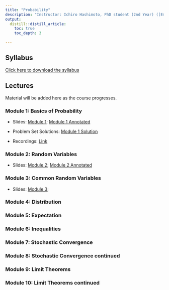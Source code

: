 ```yaml
---
title: "Probability"
description: "Instructor: Ichiro Hashimoto, PhD student (2nd Year) ([Email](mailto:ichiro.hashimoto@mail.utoronto.ca))"
output:
  distill::distill_article:
    toc: true
    toc_depth: 3

---
```



## Syllabus

[Click here to download the syllabus](Probability/2024/Syllabus/Bootcamp_Probability_Syllabus.pdf)


## Lectures

Material will be added here as the course progresses.


### Module 1: Basics of Probability
- Slides: [Module 1](Probability/2024/Slides/Module_1.pdf); [Module 1 Annotated](Probability/2024/Slides/Module_1_annotated.pdf) 

- Problem Set Solutions: [Module 1 Solution](Probability/2024/Solutions/Module_1_Solutions.pdf) 

- Recordings: [Link](https://play.library.utoronto.ca/watch/c2f381308cec6d9e0fbc48fbfb548a27)

### Module 2: Random Variables
- Slides: [Module 2](Probability/2024/Slides/Module_2.pdf); [Module 2 Annotated](Probability/2024/Slides/Module_2_annotated.pdf) 

<!--
- Problem Set Solutions: [Module 2 Solution](Probability/2024/Solutions/Module_2_Solutions.pdf) 
-->

### Module 3: Common Random Variables

- Slides: [Module 3](Probability/2024/Slides/Module_3.pdf); <!--[Module 3 Annotated](Probability/2024/Slides/Module_3_annotated.pdf) 

- Problem Set Solutions: [Module 3 Solution](Probability/2024/Solutions/Module_3_Solutions.pdf) 
-->

### Module 4: Distribution
<!--
- Slides: [Module 4](Probability/2024/Slides/Module_4.pdf); 
[Module 4 Annotated](Probability/2024/Slides/Module_4_annotated.pdf) 

- Problem Set Solutions: [Module 4 Solution](Probability/2024/Solutions/Module_4_Solutions.pdf) 
-->

### Module 5: Expectation

<!--
- Slides: [Module 5](Probability/2024/Slides/Module_5.pdf); [Module 5 Annotated](Probability/2024/Slides/Module_5_annotated.pdf) 

- Problem Set Solutions: [Module 5 Solution](Probability/2024/Solutions/Module_5_Solutions.pdf) 
-->

### Module 6: Inequalities

<!--
- Slides: [Module 6](Probability/2024/Slides/Module_6.pdf); 
[Module 6 Annotated](Probability/2024/Slides/Module_6_annotated.pdf) 

- Problem Set Solutions: [Module 6 Solution](Probability/2024/Solutions/Module_6_Solutions.pdf) 
-->

### Module 7: Stochastic Convergence

<!--
- Slides: [Module 7](Probability/2024/Slides/Module_7.pdf); 
[Module 7 Annotated](Probability/2024/Slides/Module_7_annotated.pdf) 

- Problem Set Solutions: [Module 7 Solution](Probability/2024/Solutions/Module_7_Solutions.pdf) 
-->

### Module 8: Stochastic Convergence continued

<!--
- Slides: [Module 8](Probability/2024/Slides/Module_8.pdf); 
[Module 8 Annotated](Probability/2024/Slides/Module_8_annotated.pdf) 
-->

### Module 9: Limit Theorems

<!--
- Slides: [Module 9](Probability/2024/Slides/Module_9.pdf); 
[Module 9 Annotated](Probability/2024/Slides/Module_9_annotated.pdf) 

- Problem Set Solutions: [Module 9 Solution](Probability/2024/Solutions/Module_9_Solutions.pdf) 
-->

### Module 10: Limit Theorems continued

<!--
- Slides: [Module 10](Probability/2024/Slides/Module_10.pdf); 
[Module 10 Annotated](Probability/2024/Slides/Module_10_annotated.pdf) 
-->
